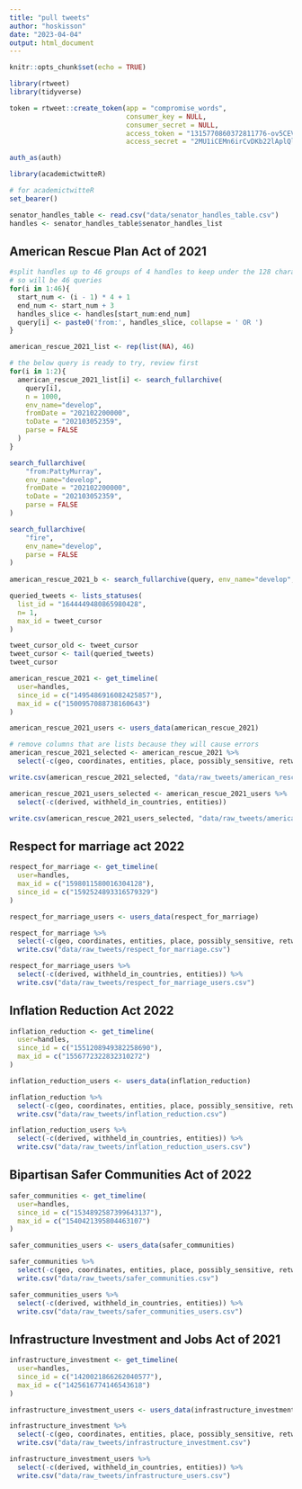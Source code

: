 ```yaml
---
title: "pull tweets"
author: "hoskisson"
date: "2023-04-04"
output: html_document
---
```


```r
knitr::opts_chunk$set(echo = TRUE)
```

```r
library(rtweet)
library(tidyverse)
```

```r
token = rtweet::create_token(app = "compromise_words",
                             consumer_key = NULL,
                             consumer_secret = NULL,
                             access_token = "1315770860372811776-ov5CEVpi2NiJYm6xhVynCjFLwyFrbF",
                             access_secret = "2MU1iCEMn6irCvDKb22lAplQl44PpeH18oeaVIfA75G6H")
```

```r
auth_as(auth)
```

```r
library(academictwitteR)
```

```r
# for academictwitteR
set_bearer()
```



```r
senator_handles_table <- read.csv("data/senator_handles_table.csv")
handles <- senator_handles_table$senator_handles_list
```

## American Rescue Plan Act of 2021

```r
#split handles up to 46 groups of 4 handles to keep under the 128 character limit for each query
# so will be 46 queries
for(i in 1:46){
  start_num <- (i - 1) * 4 + 1
  end_num <- start_num + 3
  handles_slice <- handles[start_num:end_num]
  query[i] <- paste0('from:', handles_slice, collapse = ' OR ')
}

american_rescue_2021_list <- rep(list(NA), 46)

# the below query is ready to try, review first
for(i in 1:2){
  american_rescue_2021_list[i] <- search_fullarchive(
    query[i],
    n = 1000,
    env_name="develop",
    fromDate = "202102200000",
    toDate = "202103052359",
    parse = FALSE
  )
}

search_fullarchive(
    "from:PattyMurray",
    env_name="develop",
    fromDate = "202102200000",
    toDate = "202103052359",
    parse = FALSE
)

search_fullarchive(
    "fire",
    env_name="develop",
    parse = FALSE
)
  
american_rescue_2021_b <- search_fullarchive(query, env_name="develop", fromDate = "202102200000", toDate = "202103052359", parse = FALSE)
```



```r
queried_tweets <- lists_statuses(
  list_id = "1644449480865980428",
  n= 1,
  max_id = tweet_cursor
)

tweet_cursor_old <- tweet_cursor
tweet_cursor <- tail(queried_tweets)
tweet_cursor
```



```r
american_rescue_2021 <- get_timeline(
  user=handles,
  since_id = c("1495486916082425857"),
  max_id = c("1500957088738160643")
)

american_rescue_2021_users <- users_data(american_rescue_2021)
```

```r
# remove columns that are lists because they will cause errors
american_rescue_2021_selected <- american_rescue_2021 %>%
  select(-c(geo, coordinates, entities, place, possibly_sensitive, retweeted_status, quoted_status, quoted_status_permalink, withheld_in_countries))

write.csv(american_rescue_2021_selected, "data/raw_tweets/american_rescue_2021.csv", row.names = FALSE)

american_rescue_2021_users_selected <- american_rescue_2021_users %>%
  select(-c(derived, withheld_in_countries, entities))

write.csv(american_rescue_2021_users_selected, "data/raw_tweets/american_rescue_2021_users.csv", row.names = FALSE)
```

## Respect for marriage act 2022
```r
respect_for_marriage <- get_timeline(
  user=handles,
  max_id = c("1598011580016304128"),
  since_id = c("1592524893316579329")
)

respect_for_marriage_users <- users_data(respect_for_marriage)
```

```r
respect_for_marriage %>%
  select(-c(geo, coordinates, entities, place, possibly_sensitive, retweeted_status, quoted_status, quoted_status_permalink, withheld_in_countries)) %>%
  write.csv("data/raw_tweets/respect_for_marriage.csv")

respect_for_marriage_users %>%
  select(-c(derived, withheld_in_countries, entities)) %>%
  write.csv("data/raw_tweets/respect_for_marriage_users.csv")
```

## Inflation Reduction Act 2022
```r
inflation_reduction <- get_timeline(
  user=handles,
  since_id = c("1551208949382258690"),
  max_id = c("1556772322832310272")
)

inflation_reduction_users <- users_data(inflation_reduction)
```

```r
inflation_reduction %>%
  select(-c(geo, coordinates, entities, place, possibly_sensitive, retweeted_status, quoted_status, quoted_status_permalink, withheld_in_countries)) %>%
  write.csv("data/raw_tweets/inflation_reduction.csv")

inflation_reduction_users %>%
  select(-c(derived, withheld_in_countries, entities)) %>%
  write.csv("data/raw_tweets/inflation_reduction_users.csv")
```

## Bipartisan Safer Communities Act of 2022

```r
safer_communities <- get_timeline(
  user=handles,
  since_id = c("1534892587399643137"),
  max_id = c("1540421395804463107")
)

safer_communities_users <- users_data(safer_communities)
```

```r
safer_communities %>%
  select(-c(geo, coordinates, entities, place, possibly_sensitive, retweeted_status, quoted_status, quoted_status_permalink, withheld_in_countries)) %>%
  write.csv("data/raw_tweets/safer_communities.csv")

safer_communities_users %>%
  select(-c(derived, withheld_in_countries, entities)) %>%
  write.csv("data/raw_tweets/safer_communities_users.csv")
```

## Infrastructure Investment and Jobs Act of 2021
```r
infrastructure_investment <- get_timeline(
  user=handles,
  since_id = c("1420021866262040577"),
  max_id = c("1425616774146543618")
)

infrastructure_investment_users <- users_data(infrastructure_investment)
```

```r
infrastructure_investment %>%
  select(-c(geo, coordinates, entities, place, possibly_sensitive, retweeted_status, quoted_status, quoted_status_permalink, withheld_in_countries)) %>%
  write.csv("data/raw_tweets/infrastructure_investment.csv")

infrastructure_investment_users %>%
  select(-c(derived, withheld_in_countries, entities)) %>%
  write.csv("data/raw_tweets/infrastructure_users.csv")
```


